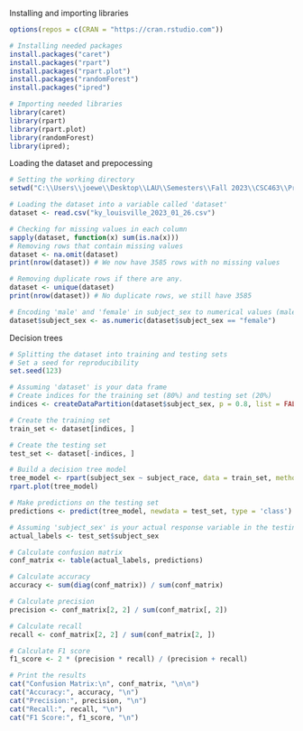 
Installing and importing libraries
```r
options(repos = c(CRAN = "https://cran.rstudio.com"))
```

```r
# Installing needed packages
install.packages("caret")
install.packages("rpart")
install.packages("rpart.plot")
install.packages("randomForest")
install.packages("ipred")
```

```r
# Importing needed libraries
library(caret)
library(rpart)
library(rpart.plot)
library(randomForest)
library(ipred);
```

Loading the dataset and prepocessing
```r
# Setting the working directory
setwd("C:\\Users\\joewe\\Desktop\\LAU\\Semesters\\Fall 2023\\CSC463\\Projects\\CSC463\\Phase3")

# Loading the dataset into a variable called 'dataset'
dataset <- read.csv("ky_louisville_2023_01_26.csv")
```

```r
# Checking for missing values in each column
sapply(dataset, function(x) sum(is.na(x)))
# Removing rows that contain missing values
dataset <- na.omit(dataset)
print(nrow(dataset)) # We now have 3585 rows with no missing values

# Removing duplicate rows if there are any.
dataset <- unique(dataset)
print(nrow(dataset)) # No duplicate rows, we still have 3585

# Encoding 'male' and 'female' in subject_sex to numerical values (male: 0, female: 1)
dataset$subject_sex <- as.numeric(dataset$subject_sex == "female")
```

Decision trees
```r
# Splitting the dataset into training and testing sets
# Set a seed for reproducibility
set.seed(123)

# Assuming 'dataset' is your data frame
# Create indices for the training set (80%) and testing set (20%)
indices <- createDataPartition(dataset$subject_sex, p = 0.8, list = FALSE)

# Create the training set
train_set <- dataset[indices, ]

# Create the testing set
test_set <- dataset[-indices, ]

# Build a decision tree model
tree_model <- rpart(subject_sex ~ subject_race, data = train_set, method = "class")
rpart.plot(tree_model)

# Make predictions on the testing set
predictions <- predict(tree_model, newdata = test_set, type = 'class')

# Assuming 'subject_sex' is your actual response variable in the testing set
actual_labels <- test_set$subject_sex

# Calculate confusion matrix
conf_matrix <- table(actual_labels, predictions)

# Calculate accuracy
accuracy <- sum(diag(conf_matrix)) / sum(conf_matrix)

# Calculate precision
precision <- conf_matrix[2, 2] / sum(conf_matrix[, 2])

# Calculate recall
recall <- conf_matrix[2, 2] / sum(conf_matrix[2, ])

# Calculate F1 score
f1_score <- 2 * (precision * recall) / (precision + recall)

# Print the results
cat("Confusion Matrix:\n", conf_matrix, "\n\n")
cat("Accuracy:", accuracy, "\n")
cat("Precision:", precision, "\n")
cat("Recall:", recall, "\n")
cat("F1 Score:", f1_score, "\n")




```

